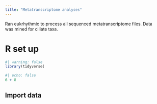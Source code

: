 ```yaml
---
title: "Metatranscriptome analyses"
---
```


Ran eukrhythmic to process all sequenced metatranscriptome files. Data was mined for ciliate taxa.

# R set up

```r
#| warning: false
library(tidyverse)
```

```r
#| echo: false
6 + 8
```

## Import data

```r

```
